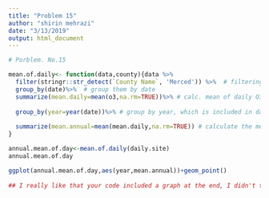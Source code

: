 ```yaml
---
title: "Problem 15"
author: "shirin mehrazi"
date: "3/13/2019"
output: html_document
---
```

```r

# Porblem. No.15

mean.of.daily<- function(data,county){data %>%
  filter(stringr::str_detect(`County Name`, 'Merced')) %>%  # filtering the daily.site data set, the county name column to just Merced, to find out counties that has Merced in their name.
  group_by(date)%>%  # group them by date
  summarize(mean.daily=mean(o3,na.rm=TRUE))%>% # calc. mean of daily O3 observation
  
  group_by(year=year(date))%>% # group by year, which is included in date
  
  summarize(mean.annual=mean(mean.daily,na.rm=TRUE)) # calculate the mean of the previous data which named as mean.daily
}

annual.mean.of.day<-mean.of.daily(daily.site)
annual.mean.of.day

ggplot(annual.mean.of.day,aes(year,mean.annual))+geom_point()
  
## I really like that your code included a graph at the end, I didn't think to include that in my own code!


```






